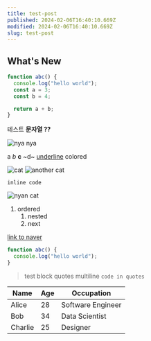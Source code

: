 ```yaml
---
title: test-post
published: 2024-02-06T16:40:10.669Z
modified: 2024-02-06T16:40:10.669Z
slug: test-post
---
```


## What's New

```js
function abc() {
  console.log("hello world");
  const a = 3;
  const b = 4;

  return a + b;
}
```

테스트 **문자열 ??**

![nya nya](./images/cat-nyan-cat.gif)

a _b_ **c** ~d~ <u>underline</u> colored

![cat](./images/cat.jpg)
![another cat](./images/cat.jpg)

`inline code`

![nyan cat](./images/cat-nyan-cat.gif)

1.  ordered
    1.  nested
    2.  next

[link to naver](https://www.naver.com)

```js
function abc() {
  console.log("hello world");
}
```

> test block quotes
> multiline
> `code in quotes`

| Name    | Age | Occupation        |
| ------- | --- | ----------------- |
| Alice   | 28  | Software Engineer |
| Bob     | 34  | Data Scientist    |
| Charlie | 25  | Designer          |
